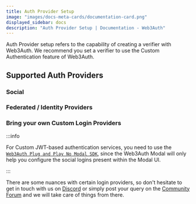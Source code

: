 ```yaml
---
title: Auth Provider Setup
image: "images/docs-meta-cards/documentation-card.png"
displayed_sidebar: docs
description: "Auth Provider Setup | Documentation - Web3Auth"
---
```



Auth Provider setup refers to the capability of creating a verifier with Web3Auth. We recommend you set a verifier to use the Custom Authentication
feature of Web3Auth.

## Supported Auth Providers

### Social

<SocialTiles />

### Federated / Identity Providers

<FederatedTiles />

### Bring your own Custom Login Providers

:::info

For Custom JWT-based authentication services, you need to use the [`Web3Auth Plug and Play No Modal SDK`](/sdk/pnp/web/no-modal/), since the Web3Auth
Modal will only help you configure the social logins present within the Modal UI.

:::

<BYOCustomJWTTiles />

There are some nuances with certain login providers, so don't hesitate to get in touch with us on [Discord](https://discord.gg/web3auth) or simply
post your query on the [Community Forum](https://web3auth.io/community) and we will take care of things from there.
